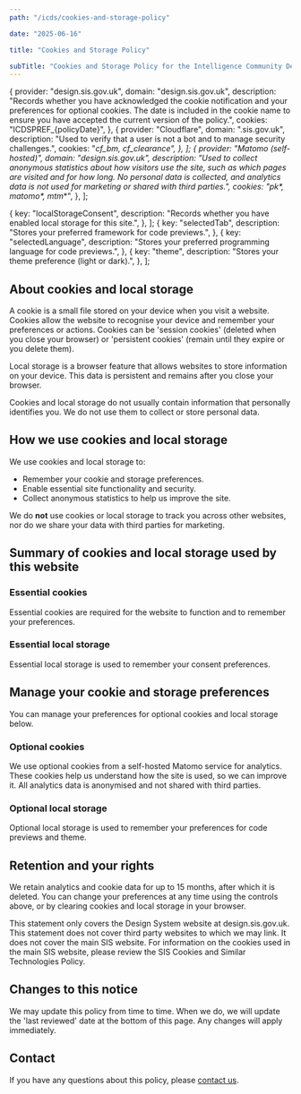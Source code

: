 ```yaml
---
path: "/icds/cookies-and-storage-policy"

date: "2025-06-16"

title: "Cookies and Storage Policy"

subTitle: "Cookies and Storage Policy for the Intelligence Community Design System."
---
```



  {
    provider: "design.sis.gov.uk",
    domain: "design.sis.gov.uk",
    description:
      "Records whether you have acknowledged the cookie notification and your preferences for optional cookies. The date is included in the cookie name to ensure you have accepted the current version of the policy.",
    cookies: "ICDSPREF_{policyDate}",
  },
  {
    provider: "Cloudflare",
    domain: ".sis.gov.uk",
    description:
      "Used to verify that a user is not a bot and to manage security challenges.",
    cookies: "__cf_bm, cf_clearance",
  },
];
  {
    provider: "Matomo (self-hosted)",
    domain: "design.sis.gov.uk",
    description:
      "Used to collect anonymous statistics about how visitors use the site, such as which pages are visited and for how long. No personal data is collected, and analytics data is not used for marketing or shared with third parties.",
    cookies: "_pk_*, matomo_*, mtm_*",
  },
];

  {
    key: "localStorageConsent",
    description:
      "Records whether you have enabled local storage for this site.",
  },
];
  {
    key: "selectedTab",
    description: "Stores your preferred framework for code previews.",
  },
  {
    key: "selectedLanguage",
    description:
      "Stores your preferred programming language for code previews.",
  },
  {
    key: "theme",
    description: "Stores your theme preference (light or dark).",
  },
];

## About cookies and local storage

A cookie is a small file stored on your device when you visit a website. Cookies allow the website to recognise your device and remember your preferences or actions. Cookies can be 'session cookies' (deleted when you close your browser) or 'persistent cookies' (remain until they expire or you delete them).

Local storage is a browser feature that allows websites to store information on your device. This data is persistent and remains after you close your browser.

Cookies and local storage do not usually contain information that personally identifies you. We do not use them to collect or store personal data.

## How we use cookies and local storage

We use cookies and local storage to:

- Remember your cookie and storage preferences.
- Enable essential site functionality and security.
- Collect anonymous statistics to help us improve the site.

We do **not** use cookies or local storage to track you across other websites, nor do we share your data with third parties for marketing.

## Summary of cookies and local storage used by this website

### Essential cookies

Essential cookies are required for the website to function and to remember your preferences.

<CookiesData
  headers={cookiesHeaders}
  data={essentialCookies}
  caption="Essential Cookies Table"
/>

### Essential local storage

Essential local storage is used to remember your consent preferences.

<CookiesData
  headers={localStorageHeaders}
  data={essentialLocalStorage}
  caption="Essential Local Storage Table"
/>

## Manage your cookie and storage preferences

You can manage your preferences for optional cookies and local storage below.

<InlineCookiesManager />

### Optional cookies

We use optional cookies from a self-hosted Matomo service for analytics. These cookies help us understand how the site is used, so we can improve it. All analytics data is anonymised and not shared with third parties.

<CookiesData
  headers={cookiesHeaders}
  data={optionalCookies}
  caption="Optional Cookies Table"
/>

### Optional local storage

Optional local storage is used to remember your preferences for code previews and theme.

<CookiesData
  headers={localStorageHeaders}
  data={optionalLocalStorage}
  caption="Local Storage Table"
/>

## Retention and your rights

We retain analytics and cookie data for up to 15 months, after which it is deleted. You can change your preferences at any time using the controls above, or by clearing cookies and local storage in your browser.

This statement only covers the Design System website at design.sis.gov.uk. This statement does not cover third party websites to which we may link. It does not cover the main SIS website. For information on the cookies used in the main SIS website, please review the <ic-link target="_blank" href="https://www.sis.gov.uk/cookie-and-similar-technologies-policy" rel="noreferrer noopener nofollow">SIS Cookies and Similar Technologies Policy</ic-link>.

## Changes to this notice

We may update this policy from time to time. When we do, we will update the 'last reviewed' date at the bottom of this page. Any changes will apply immediately.

## Contact

If you have any questions about this policy, please [contact us](mailto:icds@gchq.gov.uk).
